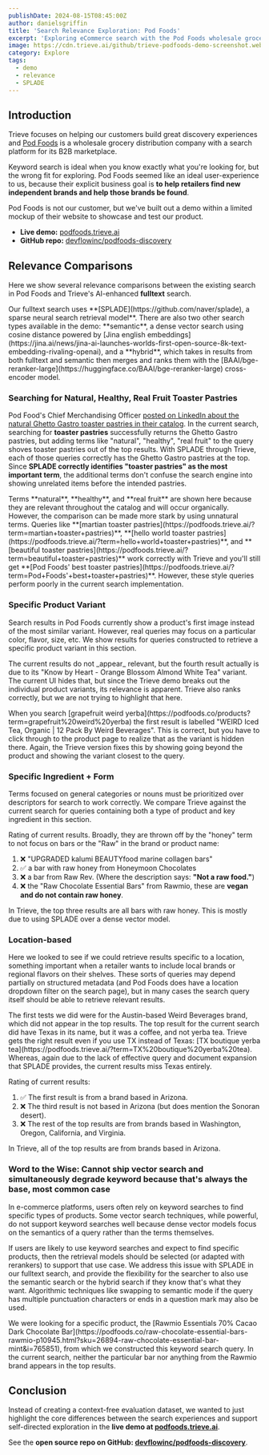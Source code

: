 ```yaml
---
publishDate: 2024-08-15T08:45:00Z
author: danielsgriffin
title: 'Search Relevance Exploration: Pod Foods'
excerpt: 'Exploring eCommerce search with the Pod Foods wholesale grocery distribution catalog.'
image: https://cdn.trieve.ai/github/trieve-podfoods-demo-screenshot.webp
category: Explore
tags:
  - demo
  - relevance
  - SPLADE
---
```



## Introduction

Trieve focuses on helping our customers build great discovery experiences and [Pod Foods](https://podfoods.co/) is a wholesale grocery distribution company with a search platform for its B2B marketplace.

Keyword search is ideal when you know exactly what you're looking for, but the wrong fit for exploring. Pod Foods seemed like an ideal user-experience to us, because their explicit business goal is **to help retailers find new independent brands and help those brands be found**.

Pod Foods is not our customer, but we've built out a demo within a limited mockup of their website to showcase and test our product. 

- **Live demo:** [podfoods.trieve.ai](https://podfoods.trieve.ai)
- **GitHub repo:** [devflowinc/podfoods-discovery](https://github.com/devflowinc/podfoods-discovery)

## Relevance Comparisons

Here we show several relevance comparisons between the existing search in Pod Foods and Trieve's AI-enhanced **fulltext** search.

<TextBox>
  Our fulltext search uses **[SPLADE](https://github.com/naver/splade), a sparse neural search retrieval model**. There are also two other search types available in the demo: **semantic**, a dense vector search using cosine distance powered by [Jina english embeddings](https://jina.ai/news/jina-ai-launches-worlds-first-open-source-8k-text-embedding-rivaling-openai), and a **hybrid**, which takes in results from both fulltext and semantic then merges and ranks them with the [BAAI/bge-reranker-large](https://huggingface.co/BAAI/bge-reranker-large) cross-encoder model.
</TextBox>

### Searching for Natural, Healthy, Real Fruit Toaster Pastries

Pod Food's Chief Merchandising Officer [posted on LinkedIn about the natural Ghetto Gastro toaster pastries in their catalog](https://www.linkedin.com/posts/peter-gialantzis-a14a1b88_cpg-naturalfoods-garbage-activity-7221838546095992832-Gxd0?utm_source=share&utm_medium=member_desktop). In the current search, searching for **toaster pastries** successfully returns the Ghetto Gastro pastries, but adding terms like "natural", "healthy", "real fruit" to the query shoves toaster pastries out of the top results. With SPLADE through Trieve, each of those queries correctly has the Ghetto Gastro pastries at the top. Since **SPLADE correctly identifies "toaster pastries" as the most important term**, the additional terms don't confuse the search engine into showing unrelated items before the intended pastries.

<QueryDiscussion query="toaster pastries" />

<ImageComparison
  query="toaster pastries"
  size="large"
  leftImageSrc="https://cdn.trieve.ai/blog/podfoods-relevance-blog/podfoods-objective_toaster_pastries_2024_08_06.png"
  rightImageSrc="https://cdn.trieve.ai/blog/podfoods-relevance-blog/podfoods-trieve_toaster_pastries_2024_08_06.png"
  leftImageAlt="podfoods-objective_toaster_pastries_2024_08_06"
  rightImageAlt="podfoods-trieve_toaster_pastries_2024_08_06"
  leftCaption="Current"
  rightCaption="Trieve"
  leftLink="https://podfoods.co/products?term=toaster%20pastries"
  rightLink="https://podfoods.trieve.ai/?term=toaster%20pastries"
/>

<QueryDiscussion query="healthy toaster pastries" />

<ImageComparison
  query="healthy toaster pastries"
  size="medium"
  leftImageSrc="https://cdn.trieve.ai/blog/podfoods-relevance-blog/podfoods-objective_healthy_toaster_pastries_2024_08_06.png"
  rightImageSrc="https://cdn.trieve.ai/blog/podfoods-relevance-blog/podfoods-trieve_healthy_toaster_pastries_2024_08_06.png"
  leftImageAlt="podfoods-objective_healthy_toaster_pastries_2024_08_06"
  rightImageAlt="podfoods-trieve_healthy_toaster_pastries_2024_08_06"
  leftCaption="Current"
  rightCaption="Trieve"
  leftLink="https://podfoods.co/products?term=healthy%20toaster%20pastries"
  rightLink="https://podfoods.trieve.ai/?term=healthy%20toaster%20pastries"
/>

<QueryDiscussion query="natural toaster pastries" />

<ImageComparison
  query="natural toaster pastries"
  size="medium"
  leftImageSrc="https://cdn.trieve.ai/blog/podfoods-relevance-blog/podfoods-objective_natural_toaster_pastries_2024_08_06.png"
  rightImageSrc="https://cdn.trieve.ai/blog/podfoods-relevance-blog/podfoods-trieve_natural_toaster_pastries_2024_08_06.png"
  leftImageAlt="podfoods-objective_natural_toaster_pastries_2024_08_06"
  rightImageAlt="podfoods-trieve_natural_toaster_pastries_2024_08_06"
  leftCaption="Current"
  rightCaption="Trieve"
  leftLink="https://podfoods.co/products?term=natural%20toaster%20pastries"
  rightLink="https://podfoods.trieve.ai/?term=natural%20toaster%20pastries"
/>

<QueryDiscussion query="real fruit toaster pastries" />

<ImageComparison
  query="real fruit toaster pastries"
  size="medium"
  leftImageSrc="https://cdn.trieve.ai/blog/podfoods-relevance-blog/podfoods-objective_real_fruit_toaster_pastries_2024_08_06.png"
  rightImageSrc="https://cdn.trieve.ai/blog/podfoods-relevance-blog/podfoods-trieve_real_fruit_toaster_pastries_2024_08_06.png"
  leftImageAlt="podfoods-objective_real_fruit_toaster_pastries_2024_08_06"
  rightImageAlt="podfoods-trieve_real_fruit_toaster_pastries_2024_08_06"
  leftCaption="Current"
  rightCaption="Trieve"
  leftLink="https://podfoods.co/products?term=real%20fruit%20toaster%20pastries"
  rightLink="https://podfoods.trieve.ai/?term=real%20fruit%20toaster%20pastries"
/>

 <TextBox>
  Terms **natural**, **healthy**, and **real fruit** are shown here because they are relevant throughout the catalog and will occur organically. However, the comparison can be made more stark by using unnatural terms. Queries like **[martian toaster pastries](https://podfoods.trieve.ai/?term=martian+toaster+pastries)**, **[hello world toaster pastries](https://podfoods.trieve.ai/?term=hello+world+toaster+pastries)**, and **[beautiful toaster pastries](https://podfoods.trieve.ai/?term=beautiful+toaster+pastries)** work correctly with Trieve and you'll still get **[Pod Foods' best toaster pastries](https://podfoods.trieve.ai/?term=Pod+Foods'+best+toaster+pastries)**. However, these style queries perform poorly in the current search implementation.
 </TextBox>

### Specific Product Variant

Search results in Pod Foods currently show a product's first image instead of the most similar variant. However, real queries may focus on a particular color, flavor, size, etc. We show results for queries constructed to retrieve a specific product variant in this section.

<QueryDiscussion query="Orange Blossom Almond tea">
  The current results do not _appear_ relevant, but the fourth result actually is due to its "Know by Heart - Orange Blossom Almond White Tea" variant. The current UI hides that, but since the Trieve demo breaks out the individual product variants, its relevance is apparent. Trieve also ranks correctly, but we are not trying to highlight that here.
</QueryDiscussion>

<ImageComparison
  query="Orange Blossom Almond tea"
  size="large"
  leftImageSrc="https://cdn.trieve.ai/blog/podfoods-relevance-blog/podfoods-objective_Orange_Blossom_Almond_tea_2024_08_06.png"
  rightImageSrc="https://cdn.trieve.ai/blog/podfoods-relevance-blog/podfoods-trieve_Orange_Blossom_Almond_tea_2024_08_06.png"
  leftImageAlt="podfoods-objective_Orange_Blossom_Almond_tea_2024_08_06"
  rightImageAlt="podfoods-trieve_Orange_Blossom_Almond_tea_2024_08_06"
  leftCaption="Current"
  rightCaption="Trieve"
  leftLink="https://podfoods.co/products?term=Orange%20Blossom%20Almond%20tea"
  rightLink="https://podfoods.trieve.ai/?term=Orange%20Blossom%20Almond%20tea"
/>


<QueryDiscussion query="grapefruit weird yerba">
  When you search [grapefruit weird yerba](https://podfoods.co/products?term=grapefruit%20weird%20yerba) the first result is labelled "WEIRD Iced Tea, Organic | 12 Pack By Weird Beverages". This is correct, but you have to click through to the product page to realize that as the variant is hidden there. Again, the Trieve version fixes this by showing going beyond the product and showing the variant closest to the query.
</QueryDiscussion>

<ImageComparison
  query="grapefruit weird yerba"
  size="large"
  leftImageSrc="https://cdn.trieve.ai/blog/podfoods-relevance-blog/podfoods-objective_grapefruit_weird_yerba_2024_08_06.png"
  rightImageSrc="https://cdn.trieve.ai/blog/podfoods-relevance-blog/podfoods-trieve_grapefruit_weird_yerba_2024_08_06.png"
  leftImageAlt="podfoods-objective_grapefruit_weird_yerba_2024_08_06"
  rightImageAlt="podfoods-trieve_grapefruit_weird_yerba_2024_08_06"
  leftCaption="Current"
  rightCaption="Trieve"
  leftLink="https://podfoods.co/products?term=grapefruit%20weird%20yerba"
  rightLink="https://podfoods.trieve.ai/?term=grapefruit%20weird%20yerba"
/>

### Specific Ingredient + Form

Terms focused on general categories or nouns must be prioritized over descriptors for search to work correctly. We compare Trieve against the current search for queries containing both a type of product and key ingredient in this section.

<QueryDiscussion query="raw honey bars">
  Rating of current results. Broadly, they are thrown off by the "honey" term to not focus on bars or the "Raw" in the brand or product name:

  1. ❌ "UPGRADED kalumi BEAUTYfood marine collagen bars"
  2. ✅ a bar with raw honey from Honeymoon Chocolates
  3. ❌ a bar from Raw Rev. (Where the description says: **"Not a raw food."**)
  4. ❌ the "Raw Chocolate Essential Bars" from Rawmio, these are **vegan and do not contain raw honey**.

  In Trieve, the top three results are all bars with raw honey. This is mostly due to using SPLADE over a dense vector model.
</QueryDiscussion>

<ImageComparison
  query="raw honey bars"
  size="large"
  leftImageSrc="https://cdn.trieve.ai/blog/podfoods-relevance-blog/podfoods-objective_raw_honey_bars_2024_08_06.png"
  rightImageSrc="https://cdn.trieve.ai/blog/podfoods-relevance-blog/podfoods-trieve_raw_honey_bars_2024_08_06.png"
  leftImageAlt="podfoods-objective_raw_honey_bars_2024_08_06"
  rightImageAlt="podfoods-trieve_raw_honey_bars_2024_08_06"
  leftCaption="Current"
  rightCaption="Trieve"
  leftLink="https://podfoods.co/products?term=raw%20honey%20bars"
  rightLink="https://podfoods.trieve.ai/?term=raw%20honey%20bars"
/>

### Location-based

Here we looked to see if we could retrieve results specific to a location, something important when a retailer wants to include local brands or regional flavors on their shelves. These sorts of queries may depend partially on structured metadata (and Pod Foods does have a location dropdown filter on the search page), but in many cases the search query itself should be able to retrieve relevant results.

<QueryDiscussion query="Texas boutique yerba tea">
  The first tests we did were for the Austin-based Weird Beverages brand, which
  did not appear in the top results. The top result for the current search did
  have Texas in its name, but it was a coffee, and not yerba tea. Trieve gets
  the right result even if you use TX instead of Texas: [TX boutique yerba
  tea](https://podfoods.trieve.ai/?term=TX%20boutique%20yerba%20tea). Whereas,
  again due to the lack of effective query and document expansion that SPLADE
  provides, the current results miss Texas entirely.
</QueryDiscussion>

<ImageComparison
  query="Texas boutique yerba tea"
  size="large"
  leftImageSrc="https://cdn.trieve.ai/blog/podfoods-relevance-blog/podfoods-objective_Texas_boutique_yerba_tea_2024_08_14.png"
  rightImageSrc="https://cdn.trieve.ai/blog/podfoods-relevance-blog/podfoods-trieve_Texas_boutique_yerba_tea_2024_08_14.png"
  leftImageAlt="podfoods-objective_Texas_boutique_tea_yerba_2024_08_13"
  rightImageAlt="podfoods-trieve_Texas_boutique_tea_yerba_2024_08_13"
  leftCaption="Current"
  rightCaption="Trieve"
  leftLink="https://podfoods.co/products?term=Texas%20boutique%20yerba%20tea"
  rightLink="https://podfoods.trieve.ai/?term=Texas%20boutique%20yerba%20tea"
/>


<QueryDiscussion query="Arizona">
  Rating of current results:

  1. ✅ The first result is from a brand based in Arizona.
  2. ❌ The third result is not based in Arizona (but does mention the Sonoran desert).
  3. ❌ The rest of the top results are from brands based in Washington, Oregon, California, and Virginia.

  In Trieve, all of the top results are from brands based in Arizona.
</QueryDiscussion>

<ImageComparison
  query="Arizona"
  size="large"
  leftImageSrc="https://cdn.trieve.ai/blog/podfoods-relevance-blog/podfoods-objective_Arizona_2024_08_06.png"
  rightImageSrc="https://cdn.trieve.ai/blog/podfoods-relevance-blog/podfoods-trieve_Arizona_2024_08_06.png"
  leftImageAlt="podfoods-objective_Arizona_2024_08_06"
  rightImageAlt="podfoods-trieve_Arizona_2024_08_06"
  leftCaption="Current"
  rightCaption="Trieve"
  leftLink="https://podfoods.co/products?term=Arizona"
  rightLink="https://podfoods.trieve.ai/?term=Arizona"
/>

### Word to the Wise: Cannot ship vector search and simultaneously degrade keyword because that's always the base, most common case

In e-commerce platforms, users often rely on keyword searches to find specific types of products. Some vector search techniques, while powerful, do not support keyword searches well because dense vector models focus on the semantics of a query rather than the terms themselves.

If users are likely to use keyword searches and expect to find specific products, then the retrieval models should be selected (or adapted with rerankers) to support that use case. We address this issue with SPLADE in our fulltext search, and provide the flexibility for the searcher to also use the semantic search or the hybrid search if they know that's what they want. Algorithmic techniques like swapping to semantic mode if the query has multiple punctuation characters or ends in a question mark may also be used.

<QueryDiscussion query="organic fair-trade cacao Peru coconut sugar raw cacao butter dark chocolate">
  We were looking for a specific product, the [Rawmio Essentials 70% Cacao Dark
  Chocolate Bar](https://podfoods.co/raw-chocolate-essential-bars-rawmio-p10945.html?sku=26894-raw-chocolate-essential-bar-mint&i=765851),
  from which we constructed this keyword search query. In the current search,
  neither the particular bar nor anything from the Rawmio brand appears in the
  top results.
</QueryDiscussion>

<ImageComparison
  query="organic fair-trade cacao Peru coconut sugar raw cacao butter dark chocolate"
  size="large"
  leftImageSrc="https://cdn.trieve.ai/blog/podfoods-relevance-blog/podfoods-objective_organic_fair-trade_cacao_Peru_coconut_sugar_raw_cacao_butter_dark_chocolate_2024_08_06.png"
  rightImageSrc="https://cdn.trieve.ai/blog/podfoods-relevance-blog/podfoods-trieve_organic_fair-trade_cacao_Peru_coconut_sugar_raw_cacao_butter_dark_chocolate_2024_08_06.png"
  leftImageAlt="podfoods-objective_organic_fair-trade_cacao_Peru_coconut_sugar_raw_cacao_butter_dark_chocolate_2024_08_06"
  rightImageAlt="podfoods-trieve_organic_fair-trade_cacao_Peru_coconut_sugar_raw_cacao_butter_dark_chocolate_2024_08_06"
  leftCaption="Current"
  rightCaption="Trieve"
  leftLink="https://podfoods.co/products?term=organic%20fair-trade%20cacao%20Peru%20coconut%20sugar%20raw%20cacao%20butter%20dark%20chocolate"
  rightLink="https://podfoods.trieve.ai/?term=organic%20fair-trade%20cacao%20Peru%20coconut%20sugar%20raw%20cacao%20butter%20dark%20chocolate"
/>

## Conclusion

Instead of creating a context-free evaluation dataset, we wanted to just highlight the core differences between the search experiences and support self-directed exploration in the **live demo at [podfoods.trieve.ai](https://podfoods.trieve.ai)**.

See the **open source repo on GitHub: [devflowinc/podfoods-discovery](https://github.com/devflowinc/podfoods-discovery)**.
